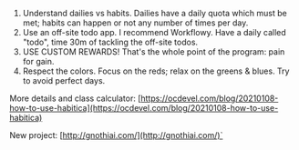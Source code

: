 
1. Understand dailies vs habits. Dailies have a daily quota which must be met; habits can happen or not any number of times per day.
1. Use an off-site todo app. I recommend Workflowy. Have a daily called "todo", time 30m of tackling the off-site todos.
1. USE CUSTOM REWARDS! That's the whole point of the program: pain for gain.
1. Respect the colors. Focus on the reds; relax on the greens & blues. Try to avoid perfect days.

More details and class calculator: [https://ocdevel.com/blog/20210108-how-to-use-habitica](https://ocdevel.com/blog/20210108-how-to-use-habitica)

New project: [http://gnothiai.com/](http://gnothiai.com/)`